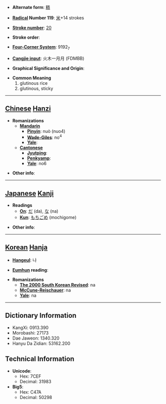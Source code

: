 * '''Alternate form''': [[粫]]

* '''[[Wiktionary:Chinese radical index| Radical]] Number 119''': [[Wiktionary:Chinese radical index 米|米]]+14 strokes

* '''[[Wiktionary:Chinese total strokes index|Stroke number]]''': [[Wiktionary:Chinese total strokes index 20|20]]

* '''Stroke order''': 

* '''[[Wiktionary:Chinese four corner index|Four-Corner System]]''': 9192<sub>7</sub>

* '''[[Wiktionary:Chinese Cangjie index|Cangjie input]]''': 火木一月月 (FDMBB)

* '''Graphical Significance and Origin''': 

* '''Common Meaning'''
*#glutinous rice
*# glutinous, sticky


----

== [[Chinese]] [[Hanzi]] ==

* '''Romanizations'''
** '''[[Mandarin]]'''
*** '''[[Pinyin]]''': nuò (nuo4)
*** '''[[Wade-Giles]]''': no<sup>4</sup>
*** '''[[Yale]]''': 
** '''[[Cantonese]]'''
*** '''[[Jyutping]]''':
*** '''[[Penkyamp]]''': 
*** '''[[Yale]]''': no6

* '''Other info''': 

----

== [[Japanese]] [[Kanji]] ==

* '''Readings'''
** '''[[On]]''': [[だ]] (da), [[な]] (na)
** '''[[Kun]]''': [[もちごめ]] (mochigome)

* '''Other info''':  

----

== [[Korean]] [[Hanja]] ==

* '''[[Hangeul]]''': 나

* '''[[Eumhun]] reading''': 

* '''Romanizations'''
** '''[[The 2000 South Korean Revised Romanization|The 2000 South Korean Revised]]''': na
** '''[[McCune-Reischauer]]''': na
** '''[[Yale]]''': na

----

== Dictionary Information ==

* KangXi: 0913.390
* Morobashi: 27173
* Dae Jaweon: 1340.320
* Hanyu Da Zidian: 53162.200

== Technical Information ==

* '''Unicode''':
** Hex: 7CEF
** Decimal: 31983
* '''Big5''':
** Hex: C47A
** Decimal: 50298